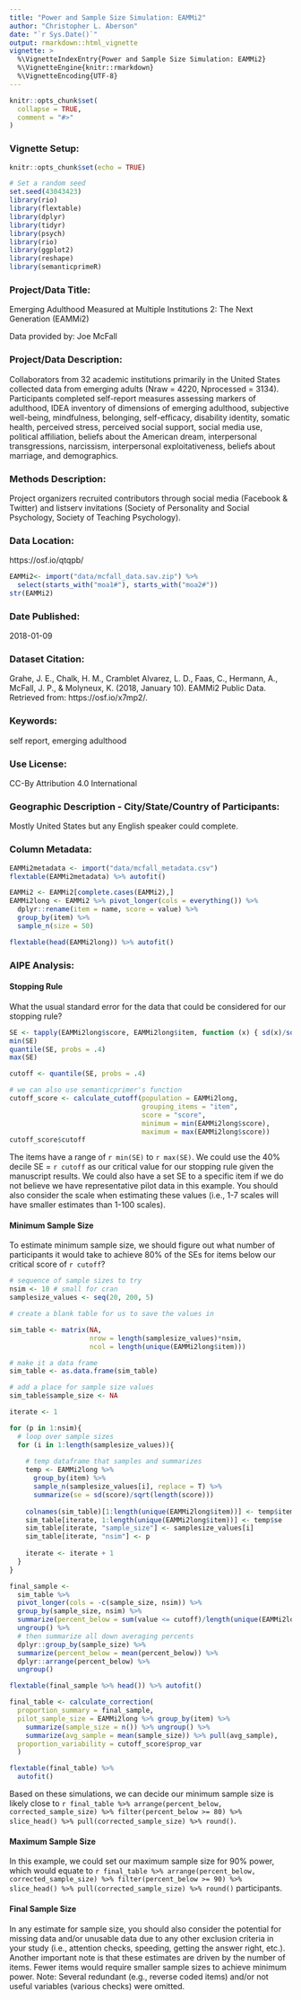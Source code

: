 ```yaml
---
title: "Power and Sample Size Simulation: EAMMi2"
author: "Christopher L. Aberson"
date: "`r Sys.Date()`"
output: rmarkdown::html_vignette
vignette: >
  %\VignetteIndexEntry{Power and Sample Size Simulation: EAMMi2}
  %\VignetteEngine{knitr::rmarkdown}
  %\VignetteEncoding{UTF-8}
---
```


```r
knitr::opts_chunk$set(
  collapse = TRUE,
  comment = "#>"
)
```

### Vignette Setup: 

```r
knitr::opts_chunk$set(echo = TRUE)

# Set a random seed
set.seed(43043423)
library(rio)
library(flextable)
library(dplyr)
library(tidyr)
library(psych)
library(rio)
library(ggplot2)
library(reshape)
library(semanticprimeR)
```

### Project/Data Title: 

Emerging Adulthood Measured at Multiple Institutions 2: The Next Generation (EAMMi2)

Data provided by: Joe McFall

### Project/Data Description: 

Collaborators from 32 academic institutions primarily in the United States collected data from emerging adults (Nraw = 4220, Nprocessed = 3134). Participants completed self-report measures assessing markers of adulthood, IDEA inventory of dimensions of emerging adulthood, subjective well-being, mindfulness, belonging, self-efficacy, disability identity, somatic health, perceived stress, perceived social support, social media use, political affiliation, beliefs about the American dream, interpersonal transgressions, narcissism, interpersonal exploitativeness, beliefs about marriage, and demographics.

### Methods Description: 

Project organizers recruited contributors through social media (Facebook & Twitter) and listserv invitations (Society of Personality and Social Psychology, Society of Teaching Psychology). 

### Data Location:

https://osf.io/qtqpb/

```r
EAMMi2<- import("data/mcfall_data.sav.zip") %>% 
  select(starts_with("moa1#"), starts_with("moa2#"))
str(EAMMi2)
```

### Date Published: 

2018-01-09 

### Dataset Citation:

Grahe, J. E., Chalk, H. M., Cramblet Alvarez, L. D., Faas, C., Hermann, A., McFall, J. P., & Molyneux, K. (2018, January 10). EAMMi2 Public Data. Retrieved from: https://osf.io/x7mp2/.

### Keywords:

self report, emerging adulthood

### Use License:

CC-By Attribution 4.0 International

### Geographic Description - City/State/Country of Participants: 

Mostly United States but any English speaker could complete. 

### Column Metadata:

```r
EAMMi2metadata <- import("data/mcfall_metadata.csv")
flextable(EAMMi2metadata) %>% autofit()

EAMMi2 <- EAMMi2[complete.cases(EAMMi2),]
EAMMi2long <- EAMMi2 %>% pivot_longer(cols = everything()) %>% 
  dplyr::rename(item = name, score = value) %>% 
  group_by(item) %>% 
  sample_n(size = 50)

flextable(head(EAMMi2long)) %>% autofit()
```

### AIPE Analysis:

#### Stopping Rule

What the usual standard error for the data that could be considered for our stopping rule?

```r
SE <- tapply(EAMMi2long$score, EAMMi2long$item, function (x) { sd(x)/sqrt(length(x)) })
min(SE)
quantile(SE, probs = .4)
max(SE)

cutoff <- quantile(SE, probs = .4)

# we can also use semanticprimer's function
cutoff_score <- calculate_cutoff(population = EAMMi2long,
                                 grouping_items = "item",
                                 score = "score",
                                 minimum = min(EAMMi2long$score),
                                 maximum = max(EAMMi2long$score))
cutoff_score$cutoff
```

The items have a range of `r min(SE)` to `r max(SE)`. We could use the 40% decile SE = `r cutoff` as our critical value for our stopping rule given the manuscript results. We could also have a set SE to a specific item if we do not believe we have representative pilot data in this example. You should also consider the scale when estimating these values (i.e., 1-7 scales will have smaller estimates than 1-100 scales). 

#### Minimum Sample Size

To estimate minimum sample size, we should figure out what number of participants it would take to achieve 80% of the SEs for items below our critical score of `r cutoff`?

```r
# sequence of sample sizes to try
nsim <- 10 # small for cran
samplesize_values <- seq(20, 200, 5)

# create a blank table for us to save the values in 

sim_table <- matrix(NA, 
                    nrow = length(samplesize_values)*nsim, 
                    ncol = length(unique(EAMMi2long$item)))

# make it a data frame
sim_table <- as.data.frame(sim_table)

# add a place for sample size values 
sim_table$sample_size <- NA

iterate <- 1

for (p in 1:nsim){
  # loop over sample sizes
  for (i in 1:length(samplesize_values)){
      
    # temp dataframe that samples and summarizes
    temp <- EAMMi2long %>% 
      group_by(item) %>% 
      sample_n(samplesize_values[i], replace = T) %>% 
      summarize(se = sd(score)/sqrt(length(score))) 
    
    colnames(sim_table)[1:length(unique(EAMMi2long$item))] <- temp$item
    sim_table[iterate, 1:length(unique(EAMMi2long$item))] <- temp$se
    sim_table[iterate, "sample_size"] <- samplesize_values[i]
    sim_table[iterate, "nsim"] <- p
    
    iterate <- iterate + 1
  }
}

final_sample <- 
  sim_table %>% 
  pivot_longer(cols = -c(sample_size, nsim)) %>% 
  group_by(sample_size, nsim) %>% 
  summarize(percent_below = sum(value <= cutoff)/length(unique(EAMMi2long$item))) %>% 
  ungroup() %>% 
  # then summarize all down averaging percents
  dplyr::group_by(sample_size) %>% 
  summarize(percent_below = mean(percent_below)) %>% 
  dplyr::arrange(percent_below) %>% 
  ungroup()

flextable(final_sample %>% head()) %>% autofit()
```

```r
final_table <- calculate_correction(
  proportion_summary = final_sample,
  pilot_sample_size = EAMMi2long %>% group_by(item) %>% 
    summarize(sample_size = n()) %>% ungroup() %>% 
    summarize(avg_sample = mean(sample_size)) %>% pull(avg_sample),
  proportion_variability = cutoff_score$prop_var
  )

flextable(final_table) %>% 
  autofit()
```

Based on these simulations, we can decide our minimum sample size is likely close to `r final_table %>% arrange(percent_below, corrected_sample_size) %>% filter(percent_below >= 80) %>% slice_head() %>% pull(corrected_sample_size) %>% round()`.

#### Maximum Sample Size

In this example, we could set our maximum sample size for 90% power, which would equate to `r final_table %>% arrange(percent_below, corrected_sample_size) %>% filter(percent_below >= 90) %>% slice_head() %>% pull(corrected_sample_size) %>% round()` participants. 

#### Final Sample Size

In any estimate for sample size, you should also consider the potential for missing data and/or unusable data due to any other exclusion criteria in your study (i.e., attention checks, speeding, getting the answer right, etc.). Another important note is that these estimates are driven by the number of items. Fewer items would require smaller sample sizes to achieve minimum power. Note: Several redundant (e.g., reverse coded items) and/or not useful variables (various checks) were omitted. 

